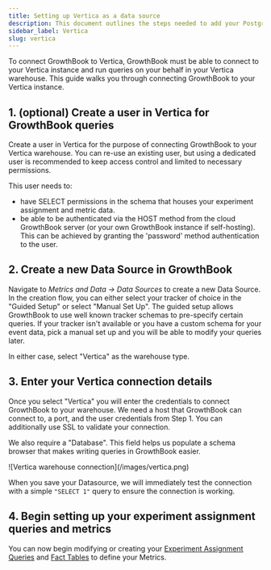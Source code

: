 ```yaml
---
title: Setting up Vertica as a data source
description: This document outlines the steps needed to add your Postgres database to GrowthBook.
sidebar_label: Vertica
slug: vertica
---
```



To connect GrowthBook to Vertica, GrowthBook must be able to connect to your Vertica instance and run queries on your behalf in your Vertica warehouse. This guide walks you through connecting GrowthBook to your Vertica instance.

## 1. (optional) Create a user in Vertica for GrowthBook queries

Create a user in Vertica for the purpose of connecting GrowthBook to your Vertica warehouse. You can re-use an existing user, but using a dedicated user is recommended to keep access control and limited to necessary permissions.

This user needs to:

- have SELECT permissions in the schema that houses your experiment assignment and metric data.
- be able to be authenticated via the HOST method from the cloud GrowthBook server (or your own GrowthBook instance if self-hosting). This can be achieved by granting the 'password' method authentication to the user.

## 2. Create a new Data Source in GrowthBook

Navigate to _Metrics and Data → Data Sources_ to create a new Data Source. In the creation flow, you can either select your tracker of choice in the "Guided Setup" or select "Manual Set Up". The guided setup allows GrowthBook to use well known tracker schemas to pre-specify certain queries. If your tracker isn't available or you have a custom schema for your event data, pick a manual set up and you will be able to modify your queries later.

In either case, select "Vertica" as the warehouse type.

## 3. Enter your Vertica connection details

Once you select "Vertica" you will enter the credentials to connect GrowthBook to your warehouse. We need a host that GrowthBook can connect to, a port, and the user credentials from Step 1. You can additionally use SSL to validate your connection.

We also require a "Database". This field helps us populate a schema browser that makes writing queries in GrowthBook easier.

<MaxWidthImage maxWidth={600} border>
  ![Vertica warehouse connection](/images/vertica.png)
</MaxWidthImage>

When you save your Datasource, we will immediately test the connection with a simple `"SELECT 1"` query to ensure the connection is working.

## 4. Begin setting up your experiment assignment queries and metrics

You can now begin modifying or creating your [Experiment Assignment Queries](/app/datasources#experiment-assignment-queries) and [Fact Tables](/app/metrics) to define your Metrics.

